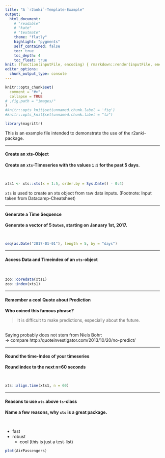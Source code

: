 ```yaml
---
title: "A `r2anki`-Template-Example"
output:
  html_document:
    # "readable"
    # "kate"
    # "textmate"
    theme: "flatly"
    highlight: "pygments"
    self_contained: false
    toc: true
    toc_depth: 4
    toc_float: true
knit: (function(inputFile, encoding) { rmarkdown::render(inputFile, encoding = encoding, output_file = paste0(dirname(inputFile), '/r2anki_example.html')) })
editor_options: 
  chunk_output_type: console
---
```

```r
knitr::opts_chunk$set(
  comment = "#>",
  collapse = TRUE
# ,fig.path = "images/"
)
#knitr::opts_knit$set(unnamed.chunk.label = 'fig')
#knitr::opts_knit$set(unnamed.chunk.label = "la")

library(magrittr)
```

This is an example file intended to demonstrate the use of the r2anki-package.

<!-- Maybe add some id automatically -->
*************************
#### Create an xts-Object
<!-- Tags: *additional tags for this specific card* -->
**Create an `xts`-Timeseries with the values `1:5` for the past 5 days.**

<!-- start backside --><br>
```r
xts1 <- xts::xts(x = 1:5, order.by = Sys.Date() - 0:4)
```
`xts` is used to create an xts object from raw data inputs.
(Footnote: Input taken from Datacamp-Cheatsheet)
<!-- end backside -->

*****************************
#### Generate a Time Sequence
<!-- Tags: *additional tags for this specific card* -->
**Generate a vector of 5 `Date`s, starting on January 1st, 2017.**

<!-- start backside --><br>
```r
seq(as.Date("2017-01-01"), length = 5, by = "days")
```
<!-- end backside -->

***********************
#### Access Data and Timeindex of an `xts`-object
<!-- Tags: *additional tags for this specific card* -->

<!-- start backside --><br>
```r
zoo::coredata(xts1)
zoo::index(xts1)
```
<!-- end backside -->

***********************
#### Remember a cool Quote about Prediction
<!-- Tags: *additional tags for this specific card* -->
**Who coined this famous phrase?**

> It is difficult to make predictions, especially about the future.

<!-- start backside --><br>
Saying probably does not stem from Niels Bohr:<br>
-> compare http://quoteinvestigator.com/2013/10/20/no-predict/
<!-- end backside -->

***********************
#### Round the time-Index of your timeseries
<!-- Tags: *additional tags for this specific card* -->
**Round index to the next n=60 seconds**

<!-- start backside --><br>
```r
xts::align.time(xts1, n = 60)
```
<!-- end backside -->
***********************

#### Reasons to use `xts` above `ts`-class
<!-- Tags: *additional tags for this specific card* -->
**Name a few reasons, why `xts` is a great package.**

<!-- start backside --><br>

* fast
* robust
    * cool
(this is just a test-list)

```r
plot(AirPassengers)
```
<!-- end backside -->
